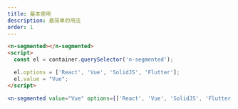 ```yaml
---
title: 基本使用
description: 最简单的用法
order: 1
---
```


```html
<n-segmented></n-segmented>
<script>
  const el = container.querySelector('n-segmented');

  el.options = ['React', 'Vue', 'SolidJS', 'Flutter'];
  el.value = "Vue";
</script>
```

```jsx
<n-segmented value="Vue" options={['React', 'Vue', 'SolidJS', 'Flutter']} />
```
